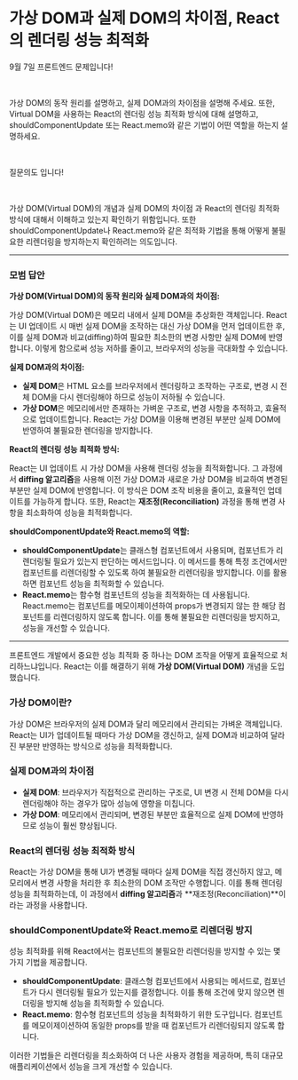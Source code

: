 # 가상 DOM과 실제 DOM의 차이점, React의 렌더링 성능 최적화

9월 7일 프론트엔드 문제입니다!

​

가상 DOM의 동작 원리를 설명하고, 실제 DOM과의 차이점을 설명해 주세요. 또한, Virtual DOM을 사용하는 React의 렌더링 성능 최적화 방식에 대해 설명하고, shouldComponentUpdate 또는 React.memo와 같은 기법이 어떤 역할을 하는지 설명하세요.

​

질문의도 입니다!

​

가상 DOM(Virtual DOM)의 개념과 실제 DOM의 차이점 과 React의 렌더링 최적화 방식에 대해서 이해하고 있는지 확인하기 위함입니다. 또한 shouldComponentUpdate나 React.memo와 같은 최적화 기법을 통해 어떻게 불필요한 리렌더링을 방지하는지 확인하려는 의도입니다.

---

### 모범 답안

**가상 DOM(Virtual DOM)의 동작 원리와 실제 DOM과의 차이점:**

가상 DOM(Virtual DOM)은 메모리 내에서 실제 DOM을 추상화한 객체입니다. React는 UI 업데이트 시 매번 실제 DOM을 조작하는 대신 가상 DOM을 먼저 업데이트한 후, 이를 실제 DOM과 비교(diffing)하여 필요한 최소한의 변경 사항만 실제 DOM에 반영합니다. 이렇게 함으로써 성능 저하를 줄이고, 브라우저의 성능을 극대화할 수 있습니다.

**실제 DOM과의 차이점:**

- **실제 DOM**은 HTML 요소를 브라우저에서 렌더링하고 조작하는 구조로, 변경 시 전체 DOM을 다시 렌더링해야 하므로 성능이 저하될 수 있습니다.
- **가상 DOM**은 메모리에서만 존재하는 가벼운 구조로, 변경 사항을 추적하고, 효율적으로 업데이트합니다. React는 가상 DOM을 이용해 변경된 부분만 실제 DOM에 반영하여 불필요한 렌더링을 방지합니다.

**React의 렌더링 성능 최적화 방식:**

React는 UI 업데이트 시 가상 DOM을 사용해 렌더링 성능을 최적화합니다. 그 과정에서 **diffing 알고리즘**을 사용해 이전 가상 DOM과 새로운 가상 DOM을 비교하여 변경된 부분만 실제 DOM에 반영합니다. 이 방식은 DOM 조작 비용을 줄이고, 효율적인 업데이트를 가능하게 합니다. 또한, React는 **재조정(Reconciliation)** 과정을 통해 변경 사항을 최소화하여 성능을 최적화합니다.

**shouldComponentUpdate와 React.memo의 역할:**

- **shouldComponentUpdate**는 클래스형 컴포넌트에서 사용되며, 컴포넌트가 리렌더링될 필요가 있는지 판단하는 메서드입니다. 이 메서드를 통해 특정 조건에서만 컴포넌트를 리렌더링할 수 있도록 하여 불필요한 리렌더링을 방지합니다. 이를 활용하면 컴포넌트 성능을 최적화할 수 있습니다.
- **React.memo**는 함수형 컴포넌트의 성능을 최적화하는 데 사용됩니다. React.memo는 컴포넌트를 메모이제이션하여 props가 변경되지 않는 한 해당 컴포넌트를 리렌더링하지 않도록 합니다. 이를 통해 불필요한 리렌더링을 방지하고, 성능을 개선할 수 있습니다.

---

프론트엔드 개발에서 중요한 성능 최적화 중 하나는 DOM 조작을 어떻게 효율적으로 처리하느냐입니다. React는 이를 해결하기 위해 **가상 DOM(Virtual DOM)** 개념을 도입했습니다.

### **가상 DOM이란?**

가상 DOM은 브라우저의 실제 DOM과 달리 메모리에서 관리되는 가벼운 객체입니다. React는 UI가 업데이트될 때마다 가상 DOM을 갱신하고, 실제 DOM과 비교하여 달라진 부분만 반영하는 방식으로 성능을 최적화합니다.

### **실제 DOM과의 차이점**

- **실제 DOM**: 브라우저가 직접적으로 관리하는 구조로, UI 변경 시 전체 DOM을 다시 렌더링해야 하는 경우가 많아 성능에 영향을 미칩니다.
- **가상 DOM**: 메모리에서 관리되며, 변경된 부분만 효율적으로 실제 DOM에 반영하므로 성능이 훨씬 향상됩니다.

### **React의 렌더링 성능 최적화 방식**

React는 가상 DOM을 통해 UI가 변경될 때마다 실제 DOM을 직접 갱신하지 않고, 메모리에서 변경 사항을 처리한 후 최소한의 DOM 조작만 수행합니다. 이를 통해 렌더링 성능을 최적화하는데, 이 과정에서 **diffing 알고리즘**과 **재조정(Reconciliation)**이라는 과정을 사용합니다.

### **shouldComponentUpdate와 React.memo로 리렌더링 방지**

성능 최적화를 위해 React에서는 컴포넌트의 불필요한 리렌더링을 방지할 수 있는 몇 가지 기법을 제공합니다.

- **shouldComponentUpdate**: 클래스형 컴포넌트에서 사용되는 메서드로, 컴포넌트가 다시 렌더링될 필요가 있는지를 결정합니다. 이를 통해 조건에 맞지 않으면 렌더링을 방지해 성능을 최적화할 수 있습니다.
- **React.memo**: 함수형 컴포넌트의 성능을 최적화하기 위한 도구입니다. 컴포넌트를 메모이제이션하여 동일한 props를 받을 때 컴포넌트가 리렌더링되지 않도록 합니다.

이러한 기법들은 리렌더링을 최소화하여 더 나은 사용자 경험을 제공하며, 특히 대규모 애플리케이션에서 성능을 크게 개선할 수 있습니다.
